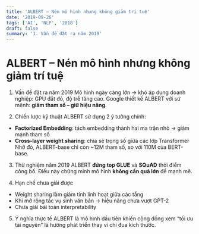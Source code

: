 ```yaml
---
title: 'ALBERT – Nén mô hình nhưng không giảm trí tuệ'
date: '2019-09-26'
tags: ['AI', 'NLP', '2018']
draft: false
summary: '1. Vấn đề đặt ra năm 2019'
---
```


# ALBERT – Nén mô hình nhưng không giảm trí tuệ

1. Vấn đề đặt ra năm 2019
Mô hình ngày càng lớn → khó áp dụng doanh nghiệp: GPU đắt đỏ, độ trễ tăng cao. Google thiết kế ALBERT với sứ mệnh: **giảm tham số – giữ hiệu năng**.

2. Chiến lược kỹ thuật
ALBERT sử dụng 2 ý tưởng chính:
- **Factorized Embedding**: tách embedding thành hai ma trận nhỏ → giảm mạnh tham số
- **Cross-layer weight sharing**: chia sẻ trọng số giữa các lớp Transformer
Nhờ đó, ALBERT-base chỉ còn ~12M tham số, so với 110M của BERT-base.

3. Thử nghiệm năm 2019
ALBERT **đứng top GLUE** và **SQuAD** thời điểm công bố.
Điều này chứng minh mô hình **không cần quá lớn** để mạnh mẽ.

4. Hạn chế chưa giải được
- Weight sharing làm giảm tính linh hoạt giữa các tầng
- Khi mở rộng tác vụ sinh văn bản → hiệu năng chưa vượt GPT-2
- Chưa giải bài toán interpretability

5. Ý nghĩa thực tế
ALBERT là mô hình đầu tiên khiến cộng đồng xem “tối ưu tài nguyên” là hướng phát triển thay vì chỉ đua kích thước.